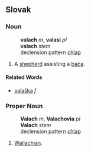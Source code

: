 ==Slovak==
===Noun===
:'''valach''' ''m'', '''valasi''' ''pl''
:'''valach''' ''stem''
:declension pattern [[Slovak declension pattern chlap|chlap]]
# A [[shepherd]] assisting a [[bača]].
====Related Words====
* [[valaška]] ''f''

===Proper Noun===
:'''Valach''' ''m'', '''Valachovia''' ''pl''
:'''Valach''' ''stem''
:declension pattern [[Slovak declension pattern chlap|chlap]]
# [[Wallachian]].